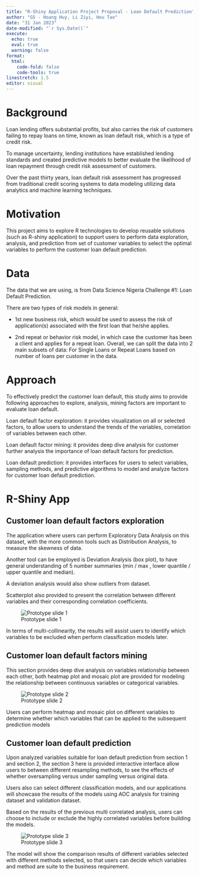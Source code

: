 ```yaml
---
title: "R-Shiny Application Project Proposal - Loan Default Prediction"
author: "G5 - Hoang Huy, Li Ziyi, Hou Tao"
date: "31 Jan 2023"
date-modified: "`r Sys.Date()`"
execute: 
  echo: true
  eval: true
  warning: false
format: 
  html:
    code-fold: false
    code-tools: true
linestretch: 1.5
editor: visual
---
```


# Background

Loan lending offers substantial profits, but also carries the risk of customers failing to repay loans on time, known as loan default risk, which is a type of credit risk.

To manage uncertainty, lending institutions have established lending standards and created predictive models to better evaluate the likelihood of loan repayment through credit risk assessment of customers.

Over the past thirty years, loan default risk assessment has progressed from traditional credit scoring systems to data modeling utilizing data analytics and machine learning techniques.

# Motivation

This project aims to explore R technologies to develop reusable solutions (such as R-shiny application) to support users to perform data exploration, analysis, and prediction from set of customer variables to select the optimal variables to perform the customer loan default prediction.

# Data

The data that we are using, is from Data Science Nigeria Challenge #1: Loan Default Prediction.

There are two types of risk models in general:

-   1st new business risk, which would be used to assess the risk of application(s) associated with the first loan that he/she applies.

-   2nd repeat or behavior risk model, in which case the customer has been a client and applies for a repeat loan. Overall, we can split the data into 2 main subsets of data: For Single Loans or Repeat Loans based on number of loans per customer in the data.

# Approach

To effectively predict the customer loan default, this study aims to provide following approaches to explore, analysis, mining factors are important to evaluate loan default.

Loan default factor exploration: it provides visualization on all or selected factors, to allow users to understand the trends of the variables, correlation of variables between each other.

Loan default factor mining: it provides deep dive analysis for customer further analysis the importance of loan default factors for prediction.

Loan default prediction: it provides interfaces for users to select variables, sampling methods, and predictive algorithms to model and analyze factors for customer loan default prediction.

# R-Shiny App

## Customer loan default factors exploration

The application where users can perform Exploratory Data Analysis on this dataset, with the more common tools such as Distribution Analysis, to measure the skewness of data.

Another tool can be employed is Deviation Analysis (box plot), to have general understanding of 5 number summaries (min / max , lower quantile / upper quantile and median).

A deviation analysis would also show outliers from dataset.

Scatterplot also provided to present the correlation between different variables and their corresponding correlation coefficients.

![Prototype slide 1](images/Slide1.png)

In terms of multi-collinearity, the results will assist users to identify which variables to be excluded when perform classification models later.

## Customer loan default factors mining

This section provides deep dive analysis on variables relationship between each other, both heatmap plot and mosaic plot are provided for modeling the relationship between continuous variables or categorical variables.

![Prototype slide 2](images/Slide2.png)

Users can perform heatmap and mosaic plot on different variables to determine whether which variables that can be applied to the subsequent prediction models

## Customer loan default prediction

Upon analyzed variables suitable for loan default prediction from section 1 and section 2, the section 3 here is provided interactive interface allow users to between different resampling methods, to see the effects of whether oversampling versus under sampling versus original data.

Users also can select different classification models, and our applications will showcase the results of the models using AOC analysis for training dataset and validation dataset.

Based on the results of the previous multi correlated analysis, users can choose to include or exclude the highly correlated variables before building the models.

![Prototype slide 3](images/Slide3.png)

The model will show the comparison results of different variables selected with different methods selected, so that users can decide which variables and method are suite to the business requirement.
